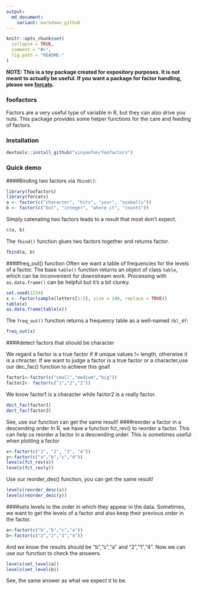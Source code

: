 ```yaml
---
output:
  md_document:
    variant: markdown_github
---
```


<!-- README.md is generated from README.Rmd. Please edit that file -->

```r
knitr::opts_chunk$set(
  collapse = TRUE,
  comment = "#>",
  fig.path = "README-"
)
```

**NOTE: This is a toy package created for expository purposes. It is not meant to actually be useful. If you want a package for factor handling, please see [forcats](https://cran.r-project.org/package=forcats).**

### foofactors

Factors are a very useful type of variable in R, but they can also drive you nuts. This package provides some helper functions for the care and feeding of factors.

### Installation

```r
devtools::install_github("xinyaofan/foofactors")
```
  
### Quick demo

####Binding two factors via `fbind()`:

```r
library(foofactors)
library(forcats)
a <- factor(c("character", "hits", "your", "eyeballs"))
b <- factor(c("but", "integer", "where it", "counts"))
```

Simply catenating two factors leads to a result that most don't expect.

```r
c(a, b)
```

The `fbind()` function glues two factors together and returns factor.

```r
fbind(a, b)
```
####freq_out() function
Often we want a table of frequencies for the levels of a factor. The base `table()` function returns an object of class `table`, which can be inconvenient for downstream work. Processing with `as.data.frame()` can be helpful but it's a bit clunky.

```r
set.seed(1234)
x <- factor(sample(letters[1:5], size = 100, replace = TRUE))
table(x)
as.data.frame(table(x))
```

The `freq_out()` function returns a frequency table as a well-named `tbl_df`:

```r
freq_out(x)
```

####detect factors that should be character 

We regard a factor is a true factor if  # unique values != length, otherwise it is a chracter. If we want to judge a factor is a true factor or a character,use our dec_fac() function to achieve this goal! 
```r
factor1<-factor(c("small","medium","big"))
factor2<- factor(c("1","2","2"))
```

We know factor1 is a character while factor2 is a really factor. 
```r
dect_fac(factor1)
dect_fac(factor2)
```

See, use our function can get the same result!
####reorder a factor in a descending order
In R, we have a function fct_rev() to reorder a factor. This can help us reorder a factor in a descending order. This is sometimes useful when plotting a factor
```r
x<-factor(c("1", "2", "3", "4"))
y<-factor(c("a","b","c","d"))
levels(fct_rev(x))
levels(fct_rev(y))
```
Use our reorder_des() function, you can get the same result!
```r
levels(reorder_desc(x))
levels(reorder_desc(y))
```
####sets levels to the order in which they appear in the data.
Sometimes, we want to get the levels of a factor and also keep their previous order in the factor.
```r
a<-factor(c("b","b","c","a"))
b<-factor(c("2","2","1","4"))
```
And we know the results should be "b","c","a" and "2","1","4". Now we can use our function to check the answers.
```r
levels(set_level(a))
levels(set_level(b))
```
See, the same answer as what we expect it to be.

